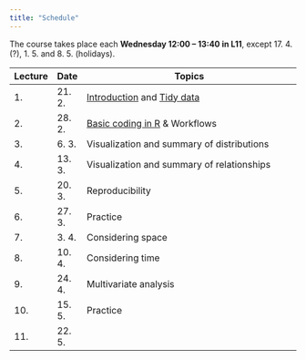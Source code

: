 ```yaml
---
title: "Schedule"
---
```


The course takes place each **Wednesday 12:00 -- 13:40 in L11**, except 17. 4. (?), 1. 5. and 8. 5. (holidays). 

| Lecture | Date   | Topics                                                    |
|---------|--------|-----------------------------------------------------------|
| 1.      | 21. 2. | [Introduction](lect/w01/intro.qmd) and [Tidy data](lect/w01/tidy.qmd) |
| 2.      | 28. 2. | [Basic coding in R](lect/w02/intro2r.qmd) & Workflows      |
| 3.      | 6. 3.  | Visualization and summary of distributions | Go through *Visualize data* tutorials [here](https://posit.cloud/learn/recipes). | Read [Make a plot](https://socviz.co/makeplot.html#makeplot) chapter from *Data Visualization* book by K. J. Healy. |
| 4.      | 13. 3. | Visualization and summary of relationships |
| 5.      | 20. 3. | Reproducibility |
| 6.      | 27. 3. | Practice |
| 7.      | 3. 4.  | Considering space |
| 8.      | 10. 4. | Considering time |
| 9.      | 24. 4. | Multivariate analysis |
| 10.     | 15. 5. | Practice |
| 11.     | 22. 5. |  |

